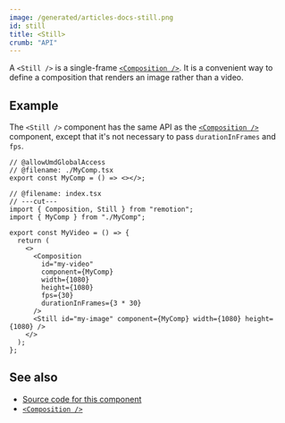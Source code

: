 ```yaml
---
image: /generated/articles-docs-still.png
id: still
title: <Still>
crumb: "API"
---
```


A `<Still />` is a single-frame [`<Composition />`](/docs/composition). It is a convenient way to define a composition that renders an image rather than a video.

## Example

The `<Still />` component has the same API as the [`<Composition />`](/docs/composition) component, except that it's not necessary to pass `durationInFrames` and `fps`.

```tsx twoslash
// @allowUmdGlobalAccess
// @filename: ./MyComp.tsx
export const MyComp = () => <></>;

// @filename: index.tsx
// ---cut---
import { Composition, Still } from "remotion";
import { MyComp } from "./MyComp";

export const MyVideo = () => {
  return (
    <>
      <Composition
        id="my-video"
        component={MyComp}
        width={1080}
        height={1080}
        fps={30}
        durationInFrames={3 * 30}
      />
      <Still id="my-image" component={MyComp} width={1080} height={1080} />
    </>
  );
};
```

## See also

- [Source code for this component](https://github.com/remotion-dev/remotion/blob/main/packages/core/src/Still.tsx)
- [`<Composition />`](/docs/composition)

